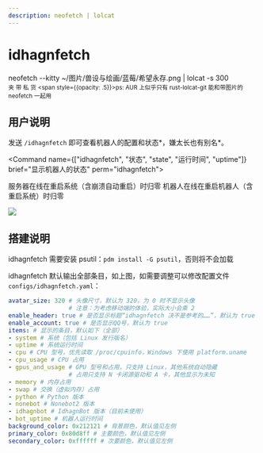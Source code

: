 ```yaml
---
description: neofetch | lolcat
---
```


# idhagnfetch
neofetch --kitty ~/图片/兽设与绘画/蓝莓/希望永存.png | lolcat -s 300<br /><small>夹 带 私 货 <span style={{opacity: .5}}>ps: AUR 上似乎只有 rust-lolcat-git 能和带图片的 neofetch 一起用</span></small>

## 用户说明
发送 `/idhagnfetch` 即可查看机器人的配置和状态*，嫌太长也有别名*。

<Command name={["idhagnfetch", "状态", "state", "运行时间", "uptime"]} brief="显示机器人的状态" perm="idhagnfetch">

服务器在线在重启系统（含崩溃自动重启）时归零
机器人在线在重启机器人（含重启系统）时归零

</Command>
<Example input="idhagnfetch">

![](/img/example_idhagnfetch.png)

</Example>

## 搭建说明
idhagnfetch 需要安装 psutil：`pdm install -G psutil`，否则将不会加载

idhagnfetch 默认输出全部条目，如上图，如需要调整可以修改配置文件`configs/idhagnfetch.yaml`：
```yaml
avatar_size: 320 # 头像尺寸，默认为 320，为 0 时不显示头像
                 # 注意：为考虑移动端的体验，实际大小会乘 2
enable_header: true # 是否显示标题“idhagnfetch 决不是参考的……”，默认为 true
enable_account: true # 是否显示QQ号，默认为 true
items: # 显示的条目，默认如下（全部）
- system # 系统（包括 Linux 发行版名）
- uptime # 系统运行时间
- cpu # CPU 型号，优先读取 /proc/cpuinfo，Windows 下使用 platform.uname
- cpu_usage # CPU 占用
- gpus_and_usage # GPU 型号和占用，只支持 Linux，其他系统自动隐藏
                 # 占用只支持 N 卡闭源驱动和 A 卡，其他显示为未知
- memory # 内存占用
- swap # 交换（虚拟内存）占用
- python # Python 版本
- nonebot # Nonebot2 版本
- idhagnbot # IdhagnBot 版本（目前未使用）
- bot_uptime # 机器人运行时间
background_color: 0x212121 # 背景颜色，默认值见左侧
primary_color: 0x80d8ff # 主要颜色，默认值见左侧
secondary_color: 0xffffff # 次要颜色，默认值见左侧
```
